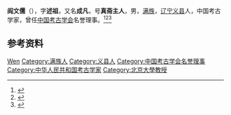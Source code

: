 '''阎文儒'''（{{bd|1912年||1994年|}}），字'''述祖'''，又名'''成凡'''，号'''真斋主人'''，男，[[满族|满族]]，[[辽宁|辽宁]][[义县|义县]]人，中国考古学家，曾任[[中国考古学会|中国考古学会]]名誉理事。<ref>{{Cite book|title=20世纪中华人物名字号辞典|author=周家珍编著|publisher=法律出版社|year=2000|isbn=9787503628320|location=北京|pages=}}</ref><ref>{{Cite book|title=当代中国社会科学手册|author=汝信，易克信主编|publisher=社会科学文献出版社|year=1988|isbn=|location=北京|pages=}}</ref><ref>{{Cite web|title=阎文儒|url=https://archaeology.pku.edu.cn/info/1194/2281.htm|accessdate=2021-01-28|work=北京大学考古文博学院|archive-date=2021-02-02|archive-url=https://web.archive.org/web/20210202105302/https://archaeology.pku.edu.cn/info/1194/2281.htm|dead-url=no}}</ref>

== 参考资料 ==
{{reflist}}

{{Navboxes
| title  = 阎文儒在[[中国考古学会|中国考古学会]]的职务
| list1  =
{{中国考古学会第三届理事会}}
}}

{{Authority control}}
{{DEFAULTSORT:Yan阎}}
[[Category:閻姓|Wen]]
[[Category:满族人|Category:满族人]]
[[Category:义县人|Category:义县人]]
[[Category:中国考古学会名誉理事|Category:中国考古学会名誉理事]]
[[Category:中华人民共和国考古学家|Category:中华人民共和国考古学家]]
[[Category:北京大學教授|Category:北京大學教授]]

{{中国人物小作品}}